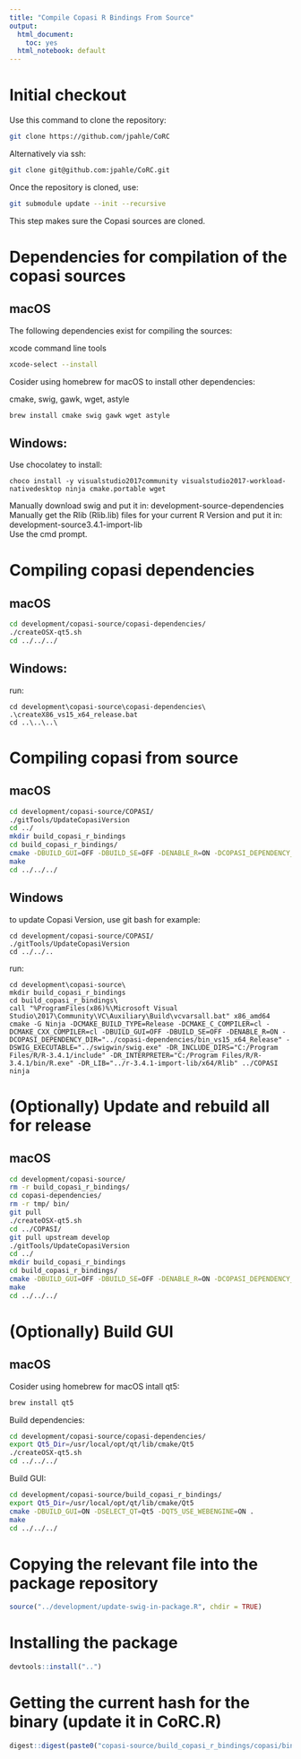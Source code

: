 ```yaml
---
title: "Compile Copasi R Bindings From Source"
output:
  html_document:
    toc: yes
  html_notebook: default
---
```


# Initial checkout

Use this command to clone the repository:

```bash
git clone https://github.com/jpahle/CoRC
```

Alternatively via ssh:
```bash
git clone git@github.com:jpahle/CoRC.git
```

Once the repository is cloned, use:

```bash
git submodule update --init --recursive
```

This step makes sure the Copasi sources are cloned.

# Dependencies for compilation of the copasi sources

## macOS

The following dependencies exist for compiling the sources:

xcode command line tools

```bash
xcode-select --install
```

Cosider using homebrew for macOS to install other dependencies:

cmake, swig, gawk, wget, astyle

```bash
brew install cmake swig gawk wget astyle
```

## Windows:

Use chocolatey to install:
```
choco install -y visualstudio2017community visualstudio2017-workload-nativedesktop ninja cmake.portable wget
```

Manually download swig and put it in: development\copasi-source\copasi-dependencies\swigwin\
Manually get the Rlib (Rlib.lib) files for your current R Version and put it in: development\copasi-source\r-3.4.1-import-lib\x64\
Use the cmd prompt.

# Compiling copasi dependencies

## macOS

```bash
cd development/copasi-source/copasi-dependencies/
./createOSX-qt5.sh
cd ../../../
```

## Windows:

run:
```
cd development\copasi-source\copasi-dependencies\
.\createX86_vs15_x64_release.bat
cd ..\..\..\
```

# Compiling copasi from source

## macOS

```bash
cd development/copasi-source/COPASI/
./gitTools/UpdateCopasiVersion
cd ../
mkdir build_copasi_r_bindings
cd build_copasi_r_bindings/
cmake -DBUILD_GUI=OFF -DBUILD_SE=OFF -DENABLE_R=ON -DCOPASI_DEPENDENCY_DIR=../copasi-dependencies/bin ../COPASI
make
cd ../../../
```

## Windows

to update Copasi Version, use git bash for example:

```
cd development/copasi-source/COPASI/
./gitTools/UpdateCopasiVersion
cd ../../..
```

run:
```
cd development\copasi-source\
mkdir build_copasi_r_bindings
cd build_copasi_r_bindings\
call "%ProgramFiles(x86)%\Microsoft Visual Studio\2017\Community\VC\Auxiliary\Build\vcvarsall.bat" x86_amd64
cmake -G Ninja -DCMAKE_BUILD_TYPE=Release -DCMAKE_C_COMPILER=cl -DCMAKE_CXX_COMPILER=cl -DBUILD_GUI=OFF -DBUILD_SE=OFF -DENABLE_R=ON -DCOPASI_DEPENDENCY_DIR="../copasi-dependencies/bin_vs15_x64_Release" -DSWIG_EXECUTABLE="../swigwin/swig.exe" -DR_INCLUDE_DIRS="C:/Program Files/R/R-3.4.1/include" -DR_INTERPRETER="C:/Program Files/R/R-3.4.1/bin/R.exe" -DR_LIB="../r-3.4.1-import-lib/x64/Rlib" ../COPASI
ninja
```

# (Optionally) Update and rebuild all for release

## macOS

```bash
cd development/copasi-source/
rm -r build_copasi_r_bindings/
cd copasi-dependencies/
rm -r tmp/ bin/
git pull
./createOSX-qt5.sh
cd ../COPASI/
git pull upstream develop
./gitTools/UpdateCopasiVersion
cd ../
mkdir build_copasi_r_bindings
cd build_copasi_r_bindings/
cmake -DBUILD_GUI=OFF -DBUILD_SE=OFF -DENABLE_R=ON -DCOPASI_DEPENDENCY_DIR=../copasi-dependencies/bin ../COPASI
make
cd ../../../
```

# (Optionally) Build GUI

## macOS

Cosider using homebrew for macOS intall qt5:

```bash
brew install qt5
```

Build dependencies:

```bash
cd development/copasi-source/copasi-dependencies/
export Qt5_Dir=/usr/local/opt/qt/lib/cmake/Qt5
./createOSX-qt5.sh
cd ../../../
```

Build GUI:

```bash
cd development/copasi-source/build_copasi_r_bindings/
export Qt5_Dir=/usr/local/opt/qt/lib/cmake/Qt5
cmake -DBUILD_GUI=ON -DSELECT_QT=Qt5 -DQT5_USE_WEBENGINE=ON .
make
cd ../../../
```

# Copying the relevant file into the package repository

```r
source("../development/update-swig-in-package.R", chdir = TRUE)
```

# Installing the package

```r
devtools::install("..")
```

# Getting the current hash for the binary (update it in CoRC.R)

```r
digest::digest(paste0("copasi-source/build_copasi_r_bindings/copasi/bindings/R/COPASI", .Platform$dynlib.ext), algo = "sha256", file = TRUE)
```


